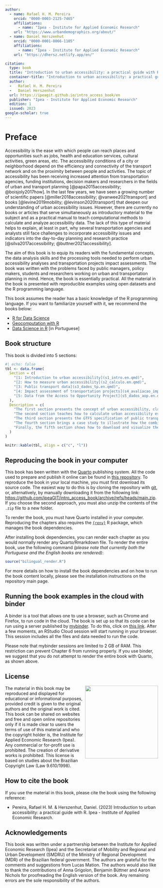 ```yaml
---
author:
  - name: Rafael H. M. Pereira
    orcid: "0000-0003-2125-7465"
    affiliations:
      - name: "Ipea - Institute for Applied Economic Research"
    url: "https://www.urbandemographics.org/about/"
  - name: Daniel Herszenhut
    orcid: "0000-0001-8066-1105"
    affiliations:
      - name: "Ipea - Institute for Applied Economic Research"
    url: "https://dhersz.netlify.app/en/"

citation:
  type: book
  title: "Introduction to urban accessibility: a practical guide with R"
  container-title: "Introduction to urban accessibility: a practical guide with R"
  author:
  -   Rafael H. M. Pereira
  -   Daniel Herszenhut
  url: https://ipeagit.github.io/intro_access_book/en
  publisher: "Ipea - Institute for Applied Economic Research"
  edition: 1
  issued: 2023
google-scholar: true
---
```


# Preface {.unnumbered}

Accessibility is the ease with which people can reach places and opportunities such as jobs, health and education services, cultural activities, green areas, etc. The accessibility conditions of a city or neighborhood depend on the efficiency and connectivity of the transport network and on the proximity between people and activities. The topic of accessibility has been receiving increased attention from transportation agencies, funding institutions, decision makers and researchers in the fields of urban and transport planning [@papa2015accessibility; @boisjoly2017how]. In the last few years, we have seen a growing number of scientific papers [@miller2018accessibility; @vanwee2021transport] and books [@levine2019mobility; @levinson2020transport] that deepen our understanding of urban accessibility issues. However, there are currently no books or articles that serve simultaneously as introductory material to the subject and as a practical manual to teach computational methods to calculate and analyze accessibility data. The lack of this type of material helps to explain, at least in part, why several transportation agencies and analysts still face challenges to incorporate accessibility issues and indicators into the day-to-day planning and research practice [@silva2017accessibility; @buttner2021accessibility].

The aim of this book is to equip its readers with the fundamental concepts, the data analysis skills and the processing tools needed to perform urban accessibility analyses and transportation projects impact assessments. The book was written with the problems faced by public managers, policy makers, students and researchers working on urban and transportation planning in mind. Hence, the book is essentially practical. All the material in the book is presented with reproducible examples using open datasets and the R programming language.

::: {.callout-important appearance="simple"}
This book assumes the reader has a basic knowledge of the R programming language. If you want to familiarize yourself with it, we recommend the books below:

- [R for Data Science](https://r4ds.had.co.nz/)
- [Geocomputation with R](https://geocompr.robinlovelace.net/)
- [Data Science in R](https://livro.curso-r.com/) [in Portuguese]
:::

## Book structure

This book is divided into 5 sections:

```r
#| echo: false
tbl <- data.frame(
  Section = c(
    "[1: Introduction to urban accessibility](s1_intro.en.qmd)",
    "[2: How to measure urban accessibility](s2_calculo.en.qmd)",
    "[3: Public transport data](s3_dados_tp.en.qmd)",
    "[4: Impact assessment of transportation projects](s4_avaliacao_impacto.en.qmd)",
    "[5: Data from the Access to Opportunity Project](s5_dados_aop.en.qmd)"
  ),
  Description = c(
    "The first section presents the concept of urban accessibility, clarifies the differences between accessibility and mobility and presents the main indicators used in the literature to measure urban accessibility.",
    "The second section teaches how to calculate urban accessibility estimates in R using open data and the `{r5r}` and `{accessibility}` packages and how to visualize the results with maps and charts.",
    "The third section presents the GTFS specification of public transport data and shows how to work and analyze GTFS data using the `{gtfstools}` package.",
    "The fourth section brings a case study to illustrate how the combined knowledge of previous chapters can be used to assess the impact of transportation policies on urban accessibility conditions.",
    "Finally, the fifth section shows how to download and visualize the data produced and made available by the Access to Opportunities Project (AOP), which brings detailed information on land use and accessibility patterns in Brazilian cities."
  )
)

knitr::kable(tbl, align = c("c", "l"))
```

## Reproducing the book in your computer

This book has been written with the [Quarto](https://quarto.org/) publishing system. All the code used to prepare and publish it online can be found in [this repository](https://github.com/ipeaGIT/intro_access_book). To reproduce the book in your local machine, you must first download its source code. The easiest way to do this is by cloning the repository with [git](https://git-scm.com/), or, alternatively, by manually downloading it from the following link: <https://github.com/ipeaGIT/intro_access_book/archive/refs/heads/main.zip>. If you choose the second approach, you must also unzip the contents of the `.zip` file to a new folder.

To render the book, you must have Quarto installed in your computer. Reproducing the chapters also requires the [`{renv}`](https://rstudio.github.io/renv/index.html) R package, which manages the book dependencies.

After installing book dependencies, you can render each chapter as you would normally render any Quarto/Rmarkdown file. To render the entire book, use the following command *(please note that currently both the Portuguese and the English books are rendered)*:

```r
source("bilingual_render.R")
```

For more details on how to install the book dependencies and on how to run the book content locally, please see the installation instructions on the repository main page.

## Running the book examples in the cloud with binder

A binder is a tool that allows one to use a browser, such as Chrome and Firefox, to run code in the cloud. The book is set up so that its code can be run using a server published by [mybinder](https://mybinder.org/). To do this, click on [this link](https://mybinder.org/v2/gh/ipeaGIT/intro_access_book/HEAD?urlpath=rstudio). After a few moments, an RStudio Cloud session will start running in your browser. This session includes all the files and data needed to run the code.

Please note that mybinder sessions are limited to 2 GB of RAM. This restriction can prevent Chapter 6 from running properly. If you use binder, we suggest that you do not attempt to render the entire book with Quarto, as shown above.

## License

<img align="right" src="images/ipea_logo.png" width="240">
The material in this book may be reproduced and displayed for educational or informational purposes, provided credit is given to the original authors and the original work is cited. This book can be shared on websites and free and open online repositories only if it is made clear to users the terms of use of this material and who the copyright holder is, the Institute for Applied Economic Research (Ipea). Any commercial or for-profit use is prohibited. The creation of derivative works is prohibited. This license is based on studies about the Brazilian Copyright Law (Law 9.610/1998).

## How to cite the book

If you use the material in this book, please cite the book using the following reference:

- Pereira, Rafael H. M. & Herszenhut, Daniel. (2023) Introduction to urban accessibility: a practical guide with R. Ipea - Institute of Applied Economic Research.

## Acknowledgements

This book was written under a partnership between the Institute for Applied Economic Research (Ipea) and the Secretariat of Mobility and Regional and Urban Development (SMDRU) of the Ministry of Regional Development (MDR) of the Brazilian federal government. The authors are grateful for the comments and suggestions from Lucas Mation. The authors would also like to thank the contributions of Anna Grigolon, Benjamin Büttner and Aaron Nichols for proofreading the English version of the book. Any remaining errors are the sole responsibility of the authors.
